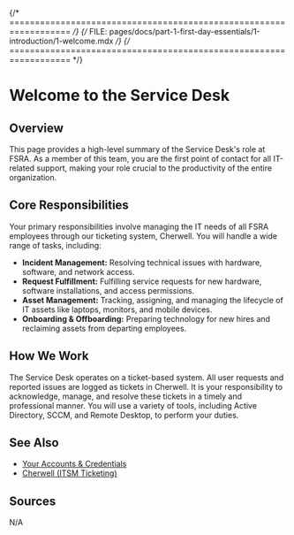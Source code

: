 {/* ================================================================== */}
{/* FILE: pages/docs/part-1-first-day-essentials/1-introduction/1-welcome.mdx */}
{/* ================================================================== */}

# Welcome to the Service Desk


## Overview

This page provides a high-level summary of the Service Desk's role at FSRA.
As a member of this team, you are the first point of contact for all IT-related
support, making your role crucial to the productivity of the entire organization.

## Core Responsibilities

Your primary responsibilities involve managing the IT needs of all FSRA employees
through our ticketing system, Cherwell. You will handle a wide range of tasks,
including:

* **Incident Management:** Resolving technical issues with hardware, software,
    and network access.
* **Request Fulfillment:** Fulfilling service requests for new hardware,
    software installations, and access permissions.
* **Asset Management:** Tracking, assigning, and managing the lifecycle of IT
    assets like laptops, monitors, and mobile devices.
* **Onboarding & Offboarding:** Preparing technology for new hires and
    reclaiming assets from departing employees.

## How We Work

The Service Desk operates on a ticket-based system. All user requests and
reported issues are logged as tickets in Cherwell. It is your responsibility to
acknowledge, manage, and resolve these tickets in a timely and professional
manner. You will use a variety of tools, including Active Directory, SCCM, and
Remote Desktop, to perform your duties.

## See Also

* [Your Accounts & Credentials](./2-accounts-and-credentials.mdx)
* [Cherwell (ITSM Ticketing)](../../part-2-core-tools/4-cherwell-itsm/1-cherwell-overview.mdx)

## Sources
N/A